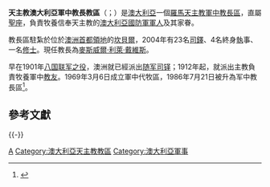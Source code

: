 {{Infobox diocese
|name = 澳大利亞國防軍教區
|jurisdiction = 
|latin = Ordinariate Militaris Australiae
|local = {{lang|en|Diocese of the Australian Defence Force/<br>Military Ordinariate of Australia}}{{en}}
|border = catholic
|image = Coat of arms of the Catholic Diocese of the Australian Defence Force.svg
|image_size = 
|caption = 
|location = {{AUS}}
|territory =
|rite = [[羅馬禮|羅馬禮]]
|patron = [[聖母進教之佑|聖母進教之佑]]
|province = 直屬[[聖座|聖座]]
|established = 1969年
|cathedral = 
|co-cathedral = 
|leadership = 
|ordinary = [[麥斯威爾·利萊·戴維斯|麥斯威爾·利萊·戴維斯]]
|coadjutor bishop = 
|auxiliary = 
|emeritus = 
|vicar general = 
|chancery = 
|procura =
|title1 = 
|title1_name = 
|title2 = 
|title2_name = 
|title3 = 
|title3_name = 
|population = 
|parishes =
|churches = 
|congregations = 
|secular priests = 23
|image2 = 
|image2_size = 
|image2_alt = 
|caption2 = 
|curia = 
|address = 
|telephone_no = 
|website = [http://www.military.catholic.org.au/ 澳大利亞國防軍教區官方網頁]
|footnote =  
}}

'''天主教澳大利亞軍中教長教區'''（{{lang-la|'''Ordinariate Militaris Australiae'''}}；{{lang-en|'''Diocese of the Australian Defence Force/ Military Ordinariate of Australia'''}}）是[[澳大利亞|澳大利亞]]一個[[羅馬天主教|羅馬天主教]][[軍中教長區|軍中教長區]]，直屬[[聖座|聖座]]，負責牧養信奉天主教的[[澳大利亞國防軍|澳大利亞國防軍軍人]]及其家眷。

教長區駐紮於位於[[澳洲首都領地|澳洲首都領地]]的[[坎貝爾_(澳洲首都領地)|坎貝爾]]，2004年有23名[[司鐸|司鐸]]、4名終身[[執|執]]事、一名[[修士|修士]]。現任教長為[[麥斯威爾·利萊·戴維斯|麥斯威爾·利萊·戴維斯]]。

早在1901年[[八国联军之役|八国联军之役]]，澳洲就已經派出[[随行神职人员|随军司铎]]；1912年起，就派出主教負責牧養軍中[[教友|教友]]。1969年3月6日成立軍中代牧區，1986年7月21日被升為军中教長區<ref>{{Cite web |url=http://www.vatican.va/holy_father/john_paul_ii/apost_constitutions/documents/hf_jp-ii_apc_19860421_spirituali-militum-curae_lt.html |title=升為教長區的宗座憲令 |accessdate=2014-11-02 |archive-date=2011-11-03 |archive-url=https://web.archive.org/web/20111103080952/http://www.vatican.va/holy_father/john_paul_ii/apost_constitutions/documents/hf_jp-ii_apc_19860421_spirituali-militum-curae_lt.html |dead-url=no }}</ref>。

== 參考文獻 ==
{{Reflist}}

{{-}}
{{澳大利亞天主教教區}}
{{軍中教長區}}

[[Category:軍中教長區|A]]
[[Category:澳大利亞天主教教區|Category:澳大利亞天主教教區]]
[[Category:澳大利亞軍事|Category:澳大利亞軍事]]